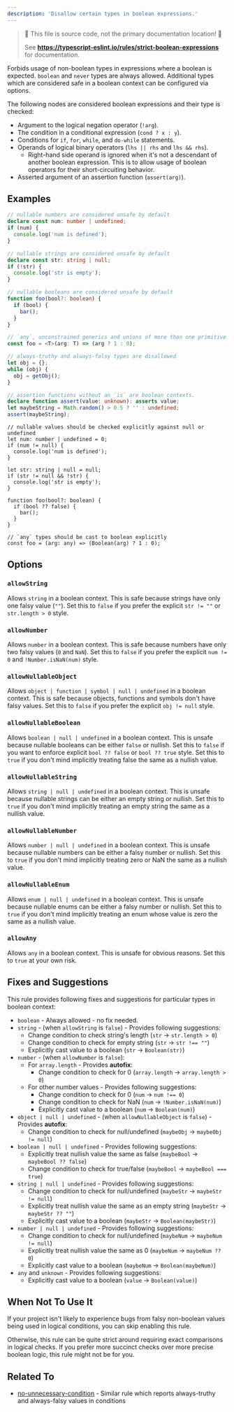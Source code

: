 ```yaml
---
description: 'Disallow certain types in boolean expressions.'
---
```



> 🛑 This file is source code, not the primary documentation location! 🛑
>
> See **https://typescript-eslint.io/rules/strict-boolean-expressions** for documentation.

Forbids usage of non-boolean types in expressions where a boolean is expected.
`boolean` and `never` types are always allowed.
Additional types which are considered safe in a boolean context can be configured via options.

The following nodes are considered boolean expressions and their type is checked:

- Argument to the logical negation operator (`!arg`).
- The condition in a conditional expression (`cond ? x : y`).
- Conditions for `if`, `for`, `while`, and `do-while` statements.
- Operands of logical binary operators (`lhs || rhs` and `lhs && rhs`).
  - Right-hand side operand is ignored when it's not a descendant of another boolean expression.
    This is to allow usage of boolean operators for their short-circuiting behavior.
- Asserted argument of an assertion function (`assert(arg)`).

## Examples

<Tabs>
<TabItem value="❌ Incorrect">

```ts
// nullable numbers are considered unsafe by default
declare const num: number | undefined;
if (num) {
  console.log('num is defined');
}

// nullable strings are considered unsafe by default
declare const str: string | null;
if (!str) {
  console.log('str is empty');
}

// nullable booleans are considered unsafe by default
function foo(bool?: boolean) {
  if (bool) {
    bar();
  }
}

// `any`, unconstrained generics and unions of more than one primitive type are disallowed
const foo = <T>(arg: T) => (arg ? 1 : 0);

// always-truthy and always-falsy types are disallowed
let obj = {};
while (obj) {
  obj = getObj();
}

// assertion functions without an `is` are boolean contexts.
declare function assert(value: unknown): asserts value;
let maybeString = Math.random() > 0.5 ? '' : undefined;
assert(maybeString);
```

</TabItem>
<TabItem value="✅ Correct">

```tsx
// nullable values should be checked explicitly against null or undefined
let num: number | undefined = 0;
if (num != null) {
  console.log('num is defined');
}

let str: string | null = null;
if (str != null && !str) {
  console.log('str is empty');
}

function foo(bool?: boolean) {
  if (bool ?? false) {
    bar();
  }
}

// `any` types should be cast to boolean explicitly
const foo = (arg: any) => (Boolean(arg) ? 1 : 0);
```

</TabItem>
</Tabs>

## Options

### `allowString`

Allows `string` in a boolean context.
This is safe because strings have only one falsy value (`""`).
Set this to `false` if you prefer the explicit `str != ""` or `str.length > 0` style.

### `allowNumber`

Allows `number` in a boolean context.
This is safe because numbers have only two falsy values (`0` and `NaN`).
Set this to `false` if you prefer the explicit `num != 0` and `!Number.isNaN(num)` style.

### `allowNullableObject`

Allows `object | function | symbol | null | undefined` in a boolean context.
This is safe because objects, functions and symbols don't have falsy values.
Set this to `false` if you prefer the explicit `obj != null` style.

### `allowNullableBoolean`

Allows `boolean | null | undefined` in a boolean context.
This is unsafe because nullable booleans can be either `false` or nullish.
Set this to `false` if you want to enforce explicit `bool ?? false` or `bool ?? true` style.
Set this to `true` if you don't mind implicitly treating false the same as a nullish value.

### `allowNullableString`

Allows `string | null | undefined` in a boolean context.
This is unsafe because nullable strings can be either an empty string or nullish.
Set this to `true` if you don't mind implicitly treating an empty string the same as a nullish value.

### `allowNullableNumber`

Allows `number | null | undefined` in a boolean context.
This is unsafe because nullable numbers can be either a falsy number or nullish.
Set this to `true` if you don't mind implicitly treating zero or NaN the same as a nullish value.

### `allowNullableEnum`

Allows `enum | null | undefined` in a boolean context.
This is unsafe because nullable enums can be either a falsy number or nullish.
Set this to `true` if you don't mind implicitly treating an enum whose value is zero the same as a nullish value.

### `allowAny`

Allows `any` in a boolean context.
This is unsafe for obvious reasons.
Set this to `true` at your own risk.

## Fixes and Suggestions

This rule provides following fixes and suggestions for particular types in boolean context:

- `boolean` - Always allowed - no fix needed.
- `string` - (when `allowString` is `false`) - Provides following suggestions:
  - Change condition to check string's length (`str` → `str.length > 0`)
  - Change condition to check for empty string (`str` → `str !== ""`)
  - Explicitly cast value to a boolean (`str` → `Boolean(str)`)
- `number` - (when `allowNumber` is `false`):
  - For `array.length` - Provides **autofix**:
    - Change condition to check for 0 (`array.length` → `array.length > 0`)
  - For other number values - Provides following suggestions:
    - Change condition to check for 0 (`num` → `num !== 0`)
    - Change condition to check for NaN (`num` → `!Number.isNaN(num)`)
    - Explicitly cast value to a boolean (`num` → `Boolean(num)`)
- `object | null | undefined` - (when `allowNullableObject` is `false`) - Provides **autofix**:
  - Change condition to check for null/undefined (`maybeObj` → `maybeObj != null`)
- `boolean | null | undefined` - Provides following suggestions:
  - Explicitly treat nullish value the same as false (`maybeBool` → `maybeBool ?? false`)
  - Change condition to check for true/false (`maybeBool` → `maybeBool === true`)
- `string | null | undefined` - Provides following suggestions:
  - Change condition to check for null/undefined (`maybeStr` → `maybeStr != null`)
  - Explicitly treat nullish value the same as an empty string (`maybeStr` → `maybeStr ?? ""`)
  - Explicitly cast value to a boolean (`maybeStr` → `Boolean(maybeStr)`)
- `number | null | undefined` - Provides following suggestions:
  - Change condition to check for null/undefined (`maybeNum` → `maybeNum != null`)
  - Explicitly treat nullish value the same as 0 (`maybeNum` → `maybeNum ?? 0`)
  - Explicitly cast value to a boolean (`maybeNum` → `Boolean(maybeNum)`)
- `any` and `unknown` - Provides following suggestions:
  - Explicitly cast value to a boolean (`value` → `Boolean(value)`)

## When Not To Use It

If your project isn't likely to experience bugs from falsy non-boolean values being used in logical conditions, you can skip enabling this rule.

Otherwise, this rule can be quite strict around requiring exact comparisons in logical checks.
If you prefer more succinct checks over more precise boolean logic, this rule might not be for you.

## Related To

- [no-unnecessary-condition](./no-unnecessary-condition.mdx) - Similar rule which reports always-truthy and always-falsy values in conditions
